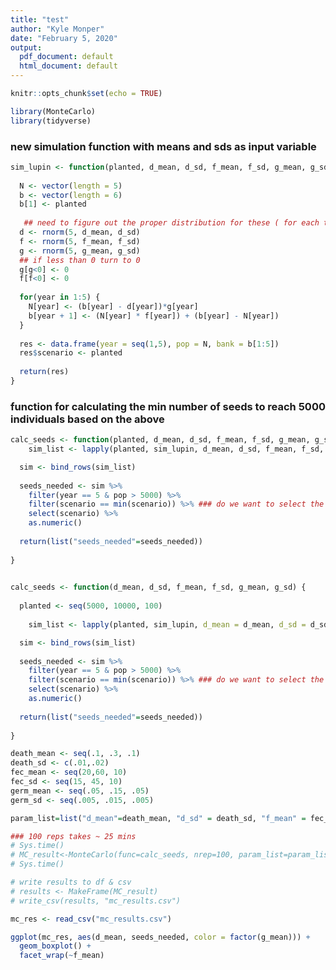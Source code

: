```yaml
---
title: "test"
author: "Kyle Monper"
date: "February 5, 2020"
output:
  pdf_document: default
  html_document: default
---
```


```r
knitr::opts_chunk$set(echo = TRUE)
```

```r
library(MonteCarlo)
library(tidyverse)
```




### new simulation function with means and sds as input variable
```r
sim_lupin <- function(planted, d_mean, d_sd, f_mean, f_sd, g_mean, g_sd) {
  
  N <- vector(length = 5)
  b <- vector(length = 6)
  b[1] <- planted
  
   ## need to figure out the proper distribution for these ( for each treatment type?)
  d <- rnorm(5, d_mean, d_sd)
  f <- rnorm(5, f_mean, f_sd)
  g <- rnorm(5, g_mean, g_sd)
  ## if less than 0 turn to 0
  g[g<0] <- 0
  f[f<0] <- 0
  
  for(year in 1:5) {
    N[year] <- (b[year] - d[year])*g[year]
    b[year + 1] <- (N[year] * f[year]) + (b[year] - N[year])
  }
  
  res <- data.frame(year = seq(1,5), pop = N, bank = b[1:5])
  res$scenario <- planted
  
  return(res)
}
```


### function for calculating the min number of seeds to reach 5000 individuals based on the above
```r

calc_seeds <- function(planted, d_mean, d_sd, f_mean, f_sd, g_mean, g_sd) {
    sim_list <- lapply(planted, sim_lupin, d_mean, d_sd, f_mean, f_sd, g_mean, g_sd)

  sim <- bind_rows(sim_list)
  
  seeds_needed <- sim %>% 
    filter(year == 5 & pop > 5000) %>% 
    filter(scenario == min(scenario)) %>% ### do we want to select the min or average here?
    select(scenario) %>% 
    as.numeric()
  
  return(list("seeds_needed"=seeds_needed))
  
}
  


```



```r

calc_seeds <- function(d_mean, d_sd, f_mean, f_sd, g_mean, g_sd) {
  
  planted <- seq(5000, 10000, 100)
  
    sim_list <- lapply(planted, sim_lupin, d_mean = d_mean, d_sd = d_sd, f_mean = f_mean, f_sd = f_sd, g_mean = g_mean, g_sd = g_sd)

  sim <- bind_rows(sim_list)
  
  seeds_needed <- sim %>% 
    filter(year == 5 & pop > 5000) %>% 
    filter(scenario == min(scenario)) %>% ### do we want to select the min or average here?
    select(scenario) %>% 
    as.numeric()
  
  return(list("seeds_needed"=seeds_needed))
  
}

death_mean <- seq(.1, .3, .1)
death_sd <- c(.01,.02)
fec_mean <- seq(20,60, 10)  
fec_sd <- seq(15, 45, 10)
germ_mean <- seq(.05, .15, .05)
germ_sd <- seq(.005, .015, .005)

param_list=list("d_mean"=death_mean, "d_sd" = death_sd, "f_mean" = fec_mean, "f_sd" = fec_sd, "g_mean" = germ_mean, "g_sd" = germ_sd)


```

```r
### 100 reps takes ~ 25 mins
# Sys.time()
# MC_result<-MonteCarlo(func=calc_seeds, nrep=100, param_list=param_list, max_grid = 10000)
# Sys.time()

# write results to df & csv
# results <- MakeFrame(MC_result)
# write_csv(results, "mc_results.csv")

```

```r
mc_res <- read_csv("mc_results.csv")

ggplot(mc_res, aes(d_mean, seeds_needed, color = factor(g_mean))) +
  geom_boxplot() +
  facet_wrap(~f_mean)
```





